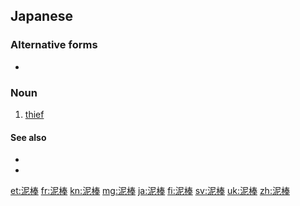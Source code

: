 ==Japanese==
{{ja-kanjitab|どろ|ぼう|yomi=y}}

===Alternative forms===
* {{ja-r|泥坊|どろぼう}}

===Noun===
{{ja-noun|どろぼう}}

# [[thief]]

====See also====
* {{ja-r|盗賊|とうぞく}}
* {{ja-r|窃盗|せっとう}}

[[et:泥棒]]
[[fr:泥棒]]
[[kn:泥棒]]
[[mg:泥棒]]
[[ja:泥棒]]
[[fi:泥棒]]
[[sv:泥棒]]
[[uk:泥棒]]
[[zh:泥棒]]